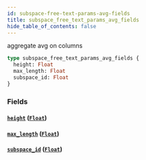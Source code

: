 ```yaml
---
id: subspace-free-text-params-avg-fields
title: subspace_free_text_params_avg_fields
hide_table_of_contents: false
---
```


aggregate avg on columns

```graphql
type subspace_free_text_params_avg_fields {
  height: Float
  max_length: Float
  subspace_id: Float
}
```

### Fields

#### [`height`](#) ([`Float`](../scalars/float))

#### [`max_length`](#) ([`Float`](../scalars/float))

#### [`subspace_id`](#) ([`Float`](../scalars/float))
